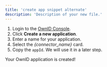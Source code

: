 ```yaml
---
title: 'create app snippet alternate'
description: 'Description of your new file.'
---
```

1. Login to the [OwnID Console](https://console.ownid.com).
2. Click **Create a new application**.
3. Enter a name for your application. 
4. Select the _{connector_name}_ card.
5. Copy the `appId`. We will use it in a later step.

<Check>Your OwnID application is created!</Check>


